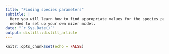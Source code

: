 ```yaml
---
title: "Finding species parameters"
subtitle: |
  Here you will learn how to find appropriate values for the species parameters
  needed to set up your own mizer model.
date: "`r Sys.Date()`"
output: distill::distill_article
---
```


```r
knitr::opts_chunk$set(echo = FALSE)
```







